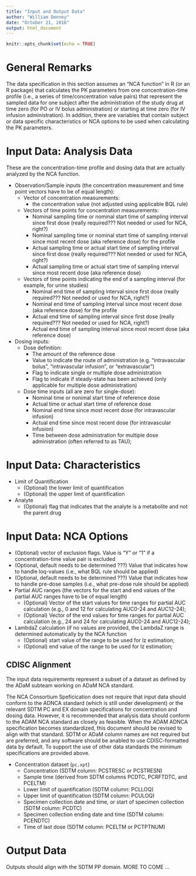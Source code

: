 ```yaml
---
title: "Input and Output Data"
author: "William Denney"
date: "October 21, 2016"
output: html_document
---
```


```r
knitr::opts_chunk$set(echo = TRUE)
```
# General Remarks
The data specification in this section assumes an "NCA function" in R (or an R package) that calculates the PK parameters from one concentration-time profile (i.e., a series of time/concentration value pairs) that represent the sampled data for one subject after the administration of the study drug at time zero (for PO or IV bolus administration) or starting at time zero (for IV infusion administration). In addition, there are variables that contain subject or data specific characteristics or NCA options to be used when calculating the PK parameters. 

# Input Data: Analysis Data
These are the concentration-time profile and dosing data that are actually analyzed by the NCA function. 

* Observation/Sample inputs (the concentration measurement and time point vectors have to be of equal length):
    * Vector of concentration measurements:
        * the concentration value (not adjusted using applicable BQL rule)
    * Vectors of time points for concentration measurements:
        * Nominal sampling time or nominal start time of sampling interval since first dose (really required??? Not needed or used for NCA, right?)
        * Nominal sampling time or nominal start time of sampling interval since most recent dose (aka reference dose) for the profile
        * Actual sampling time or actual start time of sampling interval since first dose (really required??? Not needed or used for NCA, right?)
        * Actual sampling time or actual start time of sampling interval since most recent dose (aka reference dose) 
     * Vectors of time points indicating the end of a sampling interval (for example, for urine studies)      
        * Nominal end time of sampling interval since first dose (really required??? Not needed or used for NCA, right?)
        * Nominal end time of sampling interval since most recent dose (aka reference dose) for the profile
        * Actual end time of sampling interval since first dose (really required??? Not needed or used for NCA, right?)
        * Actual end time of sampling interval since most recent dose (aka reference dose) 
* Dosing inputs:
    * Dose definition:
        * The amount of the reference dose
        * Value to indicate the route of administration (e.g. "intravascular bolus", "intravascular infusion", or "extravascular") 
        * Flag to indicate single or multiple dose administration 
        * Flag to indicate if steady-state has been achieved (only applicable for multiple dose administration)
    * Dose time inputs (all are zero for single-dose):
        * Nominal time or nonimal start time of reference dose 
        * Actual time or actual start time of reference dose
        * Nominal end time since most recent dose (for intravascular infusion) 
        * Actual end time since most recent dose (for intravascular infusion) 
        * Time between dose administration for multiple dose administration (often referred to as TAU);

# Input Data: Characteristics
* Limit of Quantification
    * (Optional) the lower limit of quantification
    * (Optional) the upper limit of quantification
* Analyte
    * (Optional) flag that indicates that the analyte is a metabolite and not the parent drug

# Input Data: NCA Options
* (Optional) vector of exclusion flags. Value is "Y" or "1" if a concentration-time value pair is excluded
* (Optional, default needs to be determined ???) Value that indicates how to handle loq-values (i.e., what BQL rule should be applied)
* (Optional, default needs to be determined ???) Value that indicates how to handle pre-dose samples (i.e., what pre-dose rule should be applied)
* Partial AUC ranges (the vectors for the start and end values of the partial AUC ranges have to be of equal length)
    * (Optional) Vector of the start values for time ranges for partial AUC calculation (e.g., 0 and 12 for calculating AUC0-24 and AUC12-24);
    * (Optional) Vector of the end values for time ranges for partial AUC calculation (e.g., 24 and 24 for calculating AUC0-24 and AUC12-24);
* LambdaZ calculation (if no values are provided, the LambdaZ range is determined automatically by the NCA function
    * (Optional) start value of the range to be used for lz estimation;
    * (Optional) end value of the range to be used for lz estimation;


## CDISC Alignment 

The input data requirements represent a subset of a dataset as defined by the ADaM subteam working on ADaM NCA standard. 

The NCA Consortium Speficication does not require that input data should conform to the ADNCA standard (which is still under development) or the relevant SDTM PC and EX domain specifications for concentration and dosing data. However, it is recommended that analysis data should conform to the ADAM NCA standard as closely as feasible. When the ADAM ADNCA specification becomes standardized, this document should be revised to align with that standard. SDTM or ADaM column names are not required but are preferred, and any software should be anabled to use CDISC-formatted data by default. To support the use of other data standards the minimum specifications are provided above.

* Concentration dataset (`pc.xpt`)
    * Concentration (SDTM column: PCSTRESC or PCSTRESN)
    * Sample time (derived from SDTM columns PCDTC, PCRFTDTC, and PCELTM)
    * Lower limit of quantification (SDTM column: PCLLOQ)
    * Upper limit of quantification (SDTM column: PCULOQ)
    * Specimen collection date and time, or start of specimen collection (SDTM column: PCDTC)
    * Specimen collection ending date and time (SDTM column: PCENDTC)
    * Time of last dose (SDTM column: PCELTM or PCTPTNUM)

# Output Data

Outputs should align with the SDTM PP domain. MORE TO COME ...
